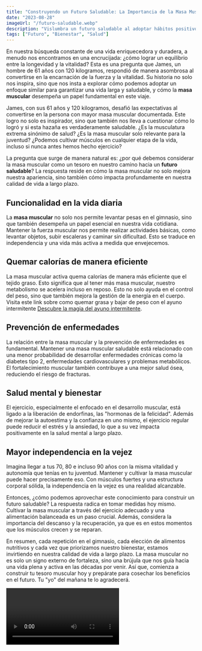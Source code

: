```yaml
---
title: "Construyendo un Futuro Saludable: La Importancia de la Masa Muscular"
date: "2023-08-28"
imageUrl: "/futuro-saludable.webp"
description: "Vislumbra un futuro saludable al adoptar hábitos positivos para una vida plena. Desde la alimentación hasta la actividad física, descubre cómo pequeñas elecciones diarias pueden allanar el camino hacia un bienestar duradero."
tags: ["Futuro", "Bienestar", "Salud"]
---
```


<CustomImage
  src="https://raw.githubusercontent.com/sebiten/posts/main/images/futuro-saludable.webp"
  alt="Construyendo un Futuro Saludable: La Importancia de la Masa Muscular"
/>

En nuestra búsqueda constante de una vida enriquecedora y duradera, a menudo nos encontramos en una encrucijada: ¿cómo lograr un equilibrio entre la longevidad y la vitalidad? Esta es una pregunta que James, un hombre de 61 años con 120 kilogramos, respondió de manera asombrosa al convertirse en la encarnación de la fuerza y ​​la vitalidad. Su historia no solo nos inspira, sino que nos insta a explorar cómo podemos adoptar un enfoque similar para garantizar una vida larga y saludable, y cómo la **masa muscular** desempeña un papel fundamental en este viaje.

James, con sus 61 años y 120 kilogramos, desafió las expectativas al convertirse en la persona con mayor masa muscular documentada. Este logro no solo es inspirador, sino que también nos lleva a cuestionar cómo lo logró y si esta hazaña es verdaderamente saludable. ¿Es la musculatura extrema sinónimo de salud? ¿Es la masa muscular solo relevante para la juventud? ¿Podemos cultivar músculos en cualquier etapa de la vida, incluso si nunca antes hemos hecho ejercicio?

La pregunta que surge de manera natural es: ¿por qué debemos considerar la masa muscular como un tesoro en nuestro camino hacia un **futuro saludable**? La respuesta reside en cómo la masa muscular no solo mejora nuestra apariencia, sino también cómo impacta profundamente en nuestra calidad de vida a largo plazo.

## Funcionalidad en la vida diaria

La **masa muscular** no solo nos permite levantar pesas en el gimnasio, sino que también desempeña un papel esencial en nuestra vida cotidiana. Mantener la fuerza muscular nos permite realizar actividades básicas, como levantar objetos, subir escaleras y caminar sin dificultad. Esto se traduce en independencia y una vida más activa a medida que envejecemos.

## Quemar calorías de manera eficiente

La masa muscular activa quema calorías de manera más eficiente que el tejido graso. Esto significa que al tener más masa muscular, nuestro metabolismo se acelera incluso en reposo. Esto no solo ayuda en el control del peso, sino que también mejora la gestión de la energía en el cuerpo. Visita este link sobre como quemar grasa y bajar de peso con el ayuno intermitente [Descubre la magia del ayuno intermitente](https://abelardo.blog/posts/ayuno-intermitente).

## Prevención de enfermedades

La relación entre la masa muscular y la prevención de enfermedades es fundamental. Mantener una masa muscular saludable está relacionado con una menor probabilidad de desarrollar enfermedades crónicas como la diabetes tipo 2, enfermedades cardiovasculares y problemas metabólicos. El fortalecimiento muscular también contribuye a una mejor salud ósea, reduciendo el riesgo de fracturas.

## Salud mental y bienestar

El ejercicio, especialmente el enfocado en el desarrollo muscular, está ligado a la liberación de endorfinas, las "hormonas de la felicidad". Además de mejorar la autoestima y la confianza en uno mismo, el ejercicio regular puede reducir el estrés y la ansiedad, lo que a su vez impacta positivamente en la salud mental a largo plazo.

## Mayor independencia en la vejez

Imagina llegar a tus 70, 80 e incluso 90 años con la misma vitalidad y autonomía que tenías en tu juventud. Mantener y cultivar la masa muscular puede hacer precisamente eso. Con músculos fuertes y una estructura corporal sólida, la independencia en la vejez es una realidad alcanzable.

Entonces, ¿cómo podemos aprovechar este conocimiento para construir un futuro saludable? La respuesta radica en tomar medidas hoy mismo. Cultivar la masa muscular a través del ejercicio adecuado y una alimentación balanceada es un paso crucial. Además, considera la importancia del descanso y la recuperación, ya que es en estos momentos que los músculos crecen y se reparan.

En resumen, cada repetición en el gimnasio, cada elección de alimentos nutritivos y cada vez que priorizamos nuestro bienestar, estamos invirtiendo en nuestra calidad de vida a largo plazo. La masa muscular no es solo un signo externo de fortaleza, sino una brújula que nos guía hacia una vida plena y activa en las décadas por venir. Así que, comienza a construir tu tesoro muscular hoy y prepárate para cosechar los beneficios en el futuro. Tu "yo" del mañana te lo agradecerá.

<Video id="I3LLlEKGpcU" />

<RandomLinks />
